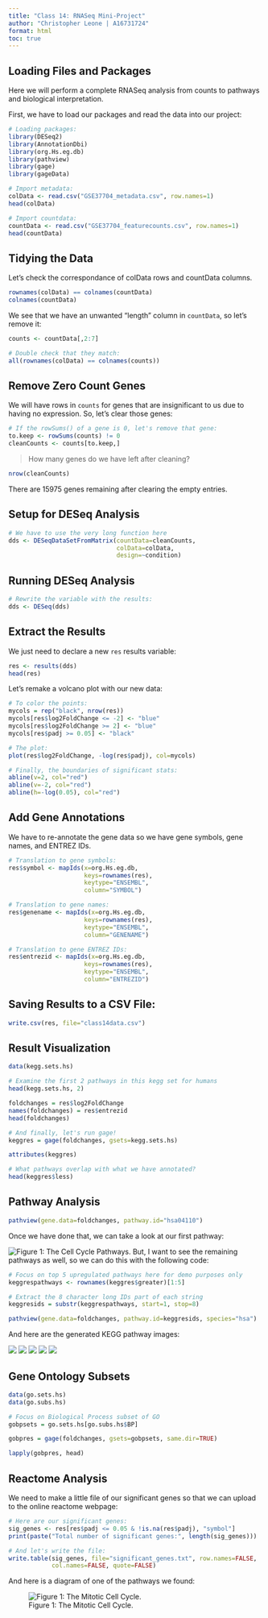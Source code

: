 ```yaml
---
title: "Class 14: RNASeq Mini-Project"
author: "Christopher Leone | A16731724"
format: html
toc: true
---
```


## Loading Files and Packages

Here we will perform a complete RNASeq analysis from counts to pathways and biological interpretation.

First, we have to load our packages and read the data into our project:

```r
# Loading packages:
library(DESeq2)
library(AnnotationDbi)
library(org.Hs.eg.db)
library(pathview)
library(gage)
library(gageData)
```

```r
# Import metadata:
colData <- read.csv("GSE37704_metadata.csv", row.names=1)
head(colData)

# Import countdata:
countData <- read.csv("GSE37704_featurecounts.csv", row.names=1)
head(countData)
```

## Tidying the Data

Let's check the correspondance of colData rows and countData columns.

```r
rownames(colData) == colnames(countData)
colnames(countData)
```

We see that we have an unwanted "length" column in `countData`, so let's remove it:

```r
counts <- countData[,2:7]

# Double check that they match:
all(rownames(colData) == colnames(counts))
```

## Remove Zero Count Genes

We will have rows in `counts` for genes that are insignificant to us due to having no expression. So, let's clear those genes:

```r
# If the rowSums() of a gene is 0, let's remove that gene:
to.keep <- rowSums(counts) != 0
cleanCounts <- counts[to.keep,]
```

> How many genes do we have left after cleaning?

```r
nrow(cleanCounts)
```

There are 15975 genes remaining after clearing the empty entries.

## Setup for DESeq Analysis

```r
# We have to use the very long function here
dds <- DESeqDataSetFromMatrix(countData=cleanCounts,
                              colData=colData,
                              design=~condition)
```

## Running DESeq Analysis

```r
# Rewrite the variable with the results:
dds <- DESeq(dds)
```

## Extract the Results

We just need to declare a new `res` results variable:

```r
res <- results(dds)
head(res)
```

Let's remake a volcano plot with our new data:

```r
# To color the points:
mycols = rep("black", nrow(res))
mycols[res$log2FoldChange <= -2] <- "blue"
mycols[res$log2FoldChange >= 2] <- "blue"
mycols[res$padj >= 0.05] <- "black"

# The plot:
plot(res$log2FoldChange, -log(res$padj), col=mycols)

# Finally, the boundaries of significant stats:
abline(v=2, col="red")
abline(v=-2, col="red")
abline(h=-log(0.05), col="red")
```

## Add Gene Annotations

We have to re-annotate the gene data so we have gene symbols, gene names, and ENTREZ IDs.

```r
# Translation to gene symbols:
res$symbol <- mapIds(x=org.Hs.eg.db,
                     keys=rownames(res),
                     keytype="ENSEMBL",
                     column="SYMBOL")

# Translation to gene names:
res$genename <- mapIds(x=org.Hs.eg.db,
                     keys=rownames(res),
                     keytype="ENSEMBL",
                     column="GENENAME")

# Translation to gene ENTREZ IDs:
res$entrezid <- mapIds(x=org.Hs.eg.db,
                     keys=rownames(res),
                     keytype="ENSEMBL",
                     column="ENTREZID")
```

## Saving Results to a CSV File:

```r
write.csv(res, file="class14data.csv")
```

## Result Visualization

```r
data(kegg.sets.hs)

# Examine the first 2 pathways in this kegg set for humans
head(kegg.sets.hs, 2)
```

```r
foldchanges = res$log2FoldChange
names(foldchanges) = res$entrezid
head(foldchanges)

# And finally, let's run gage!
keggres = gage(foldchanges, gsets=kegg.sets.hs)
```

```r
attributes(keggres)

# What pathways overlap with what we have annotated?
head(keggres$less)
```

## Pathway Analysis

```r
pathview(gene.data=foldchanges, pathway.id="hsa04110")
```

Once we have done that, we can take a look at our first pathway:

![Figure 1: The Cell Cycle Pathways.](hsa04110.pathview.png)
But, I want to see the remaining pathways as well, so we can do this with the following code:

```r
# Focus on top 5 upregulated pathways here for demo purposes only
keggrespathways <- rownames(keggres$greater)[1:5]

# Extract the 8 character long IDs part of each string
keggresids = substr(keggrespathways, start=1, stop=8)

pathview(gene.data=foldchanges, pathway.id=keggresids, species="hsa")
```

And here are the generated KEGG pathway images:

![](hsa04060.pathview.png)
![](hsa04640.pathview.png)
![](hsa05146.pathview.png)
![](hsa05323.pathview.png)
![](hsa05332.pathview.png)

## Gene Ontology Subsets

```r
data(go.sets.hs)
data(go.subs.hs)

# Focus on Biological Process subset of GO
gobpsets = go.sets.hs[go.subs.hs$BP]

gobpres = gage(foldchanges, gsets=gobpsets, same.dir=TRUE)

lapply(gobpres, head)
```

## Reactome Analysis

We need to make a little file of our significant genes so that we can upload to the online reactome webpage:

```r
# Here are our significant genes:
sig_genes <- res[res$padj <= 0.05 & !is.na(res$padj), "symbol"]
print(paste("Total number of significant genes:", length(sig_genes)))

# And let's write the file:
write.table(sig_genes, file="significant_genes.txt", row.names=FALSE, 
            col.names=FALSE, quote=FALSE)
```

And here is a diagram of one of the pathways we found:

![Figure 1: The Mitotic Cell Cycle.](R-HSA-69278.svg)


